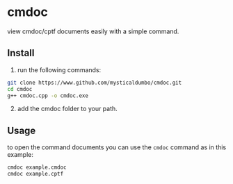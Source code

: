 # cmdoc
view cmdoc/cptf documents easily with a simple command.
## Install
1. run the following commands:
```bash
git clone https://www.github.com/mysticaldumbo/cmdoc.git
cd cmdoc
g++ cmdoc.cpp -o cmdoc.exe
```
2. add the cmdoc folder to your path.
## Usage
to open the command documents you can use the `cmdoc` command as in this example:
```bash
cmdoc example.cmdoc
cmdoc example.cptf
```